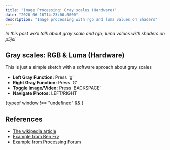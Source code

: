 ```yaml
---
title: "Image Processing: Gray scales (Hardware)"
date: "2020-06-16T14:23:00.0000"
description: "Image processing with rgb and luma values on Shaders"
---
```


_In this post we'll talk about gray scale and rgb, luma values with shaders on p5js!_


## Gray scales: RGB & Luma (Hardware)

This is just a simple sketch with a software aproach about gray scales

- __Left Gray Function:__ Press 'g'
- __Right Gray Function:__ Press 'G'
- __Toggle Image/Video:__ Press 'BACKSPACE'
- __Navigate Photos:__ LEFT/RIGHT

<div>{typeof window !== "undefined" && <GrayShaderSketch />}</div>

## References

- [The wikipedia article](https://idmnyu.github.io/p5.js-image/Filters/index.html#bw)
- [Example from Ben Fry](https://github.com/processing/processing-video/blob/master/examples/Capture/AsciiVideo/AsciiVideo.pde)
- [Example from Processing Forum](https://forum.processing.org/two/discussion/6830/interpret-image-as-ascii-text)
